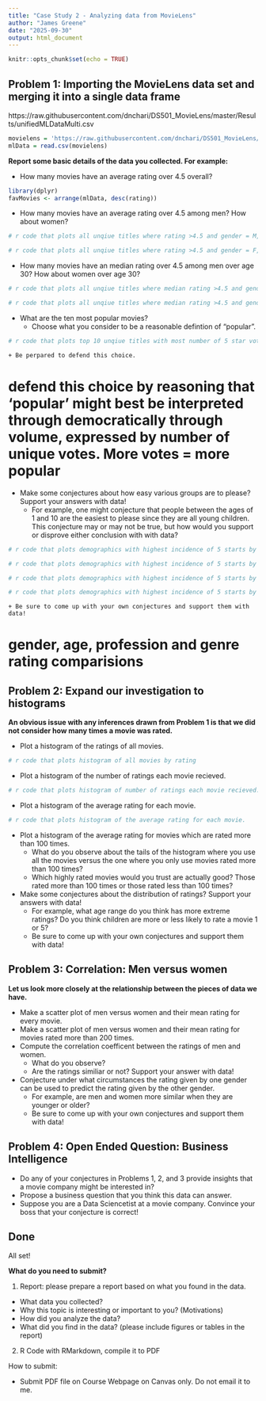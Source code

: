 ---
title: "Case Study 2 - Analyzing data from MovieLens"
author: "James Greene"
date: "2025-09-30"
output: html_document
---

```{r setup, include=FALSE}
knitr::opts_chunk$set(echo = TRUE)
```

## Problem 1: Importing the MovieLens data set and merging it into a single data frame
https://raw.githubusercontent.com/dnchari/DS501_MovieLens/master/Results/unifiedMLDataMulti.csv
```{r, echo=T, eval=F}
movielens = 'https://raw.githubusercontent.com/dnchari/DS501_MovieLens/master/Results/unifiedMLDataMulti.csv'
mlData = read.csv(movielens)
```

**Report some basic details of the data you collected. For example:**

- How many movies have an average rating over 4.5 overall?

```{r, echo=T, eval=F}
library(dplyr)
favMovies <- arrange(mlData, desc(rating))
```  

- How many movies have an average rating over 4.5 among men? How about women?

```{r, echo=T, eval=F}
# r code that plots all unqiue titles where rating >4.5 and gender = M, by count of votes
```

```{r, echo=T, eval=F}
# r code that plots all unqiue titles where rating >4.5 and gender = F, by count of votes
```

- How many movies have an median rating over 4.5 among men over age 30? How about women over age 30?

```{r, echo=T, eval=F}
# r code that plots all unqiue titles where median rating >4.5 and gender = M, and age greater than or equal to 30 by count of votes
```

```{r, echo=T, eval=F}
# r code that plots all unqiue titles where median rating >4.5 and gender = F, and age greater than or equal to 30 by count of votes
```

- What are the ten most popular movies?
    + Choose what you consider to be a reasonable defintion of "popular".

```{r, echo=T, eval=F}
# r code that plots top 10 unqiue titles with most number of 5 star votes 
```
    + Be perpared to defend this choice.

# defend this choice by reasoning that 'popular' might best be interpreted through democratically through volume, expressed by number of unique votes. More votes = more popular 

- Make some conjectures about how easy various groups are to please? Support your answers with data!
    + For example, one might conjecture that people between the ages of 1 and 10 are the easiest to please since they are all young children.    This conjecture may or may not be true, but how would you support or disprove either conclusion with with data?

```{r, echo=T, eval=F}
# r code that plots demographics with highest incidence of 5 starts by gender 
```

```{r, echo=T, eval=F}
# r code that plots demographics with highest incidence of 5 starts by age 
```

```{r, echo=T, eval=F}
# r code that plots demographics with highest incidence of 5 starts by profession 
```

```{r, echo=T, eval=F}
# r code that plots demographics with highest incidence of 5 starts by genre 
```

    + Be sure to come up with your own conjectures and support them with data!

# gender, age, profession and genre rating comparisions

## Problem 2: Expand our investigation to histograms
**An obvious issue with any inferences drawn from Problem 1 is that we did not consider how many times a movie was rated.**

- Plot a histogram of the ratings of all movies.

```{r, echo=T, eval=F}
# r code that plots histogram of all movies by rating 
```

- Plot a histogram of the number of ratings each movie recieved.

```{r, echo=T, eval=F}
# r code that plots histogram of number of ratings each movie recieved. 
```

- Plot a histogram of the average rating for each movie.

```{r, echo=T, eval=F}
# r code that plots histogram of the average rating for each movie.
```

- Plot a histogram of the average rating for movies which are rated more than 100 times.
    + What do you observe about the tails of the histogram where you use all the movies versus the one where you only use movies rated more than 100 times?
    + Which highly rated movies would you trust are actually good? Those rated more than 100 times or those rated less than 100 times?
- Make some conjectures about the distribution of ratings? Support your answers with data!
    + For example, what age range do you think has more extreme ratings? Do you think children are more or less likely to rate a movie 1 or 5?
    + Be sure to come up with your own conjectures and support them with data!

## Problem 3: Correlation: Men versus women
**Let us look more closely at the relationship between the pieces of data we have.**


- Make a scatter plot of men versus women and their mean rating for every movie.
- Make a scatter plot of men versus women and their mean rating for movies rated more than 200 times.
- Compute the correlation coefficent between the ratings of men and women.
    + What do you observe?
    + Are the ratings similiar or not? Support your answer with data!
- Conjecture under what circumstances the rating given by one gender can be used to predict the rating given by the other gender.
    + For example, are men and women more similar when they are younger or older?
    + Be sure to come up with your own conjectures and support them with data!

## Problem 4: Open Ended Question: Business Intelligence
- Do any of your conjectures in Problems 1, 2, and 3 provide insights that a movie company might be interested in?
- Propose a business question that you think this data can answer.
- Suppose you are a Data Sciencetist at a movie company. Convince your boss that your conjecture is correct!

## Done
All set!

**What do you need to submit?**

1. Report: please prepare a report based on what you found in the data.

- What data you collected?
- Why this topic is interesting or important to you? (Motivations)
- How did you analyze the data?
- What did you find in the data? (please include figures or tables in the report)

2. R Code with RMarkdown, compile it to PDF

How to submit:

- Submit PDF file on Course Webpage on Canvas only. Do not email it to me.
